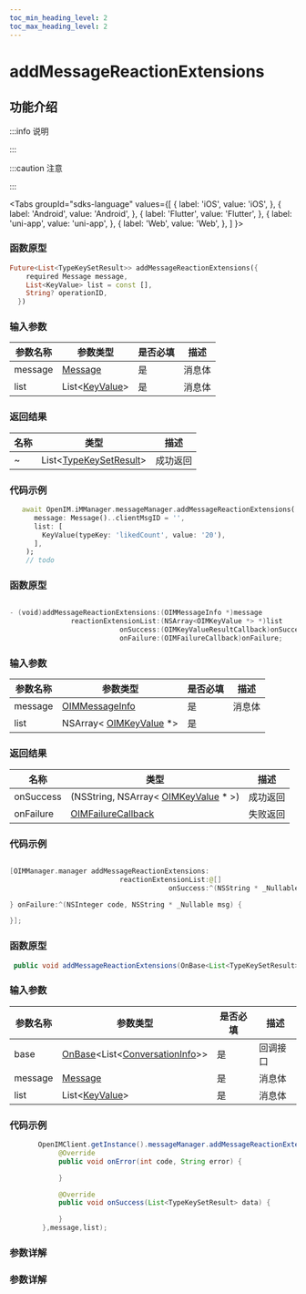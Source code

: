 ```yaml
---
toc_min_heading_level: 2
toc_max_heading_level: 2
---
```


# addMessageReactionExtensions

## 功能介绍

:::info 说明

:::

:::caution 注意

:::

<Tabs
groupId="sdks-language"
values={[
{ label: 'iOS', value: 'iOS', },
{ label: 'Android', value: 'Android', },
{ label: 'Flutter', value: 'Flutter', },
{ label: 'uni-app', value: 'uni-app', },
{ label: 'Web', value: 'Web', },
]
}>

<TabItem value="Flutter">

### 函数原型

```dart showLineNumbers
Future<List<TypeKeySetResult>> addMessageReactionExtensions({
    required Message message,
    List<KeyValue> list = const [],
    String? operationID,
  })
```

### 输入参数

| 参数名称 | 参数类型                                               | 是否必填 | 描述   |
| -------- | ------------------------------------------------------ | -------- | ------ |
| message  | [Message](docs/sdks/class/message/messageInfo.mdx)     | 是       | 消息体 |
| list     | List<[KeyValue](docs/sdks/class/message/keyValue.mdx)> | 是       | 消息体 |

### 返回结果

| 名称 | 类型                                                           | 描述     |
| ---- | -------------------------------------------------------------- | -------- |
| ~    | List<[TypeKeySetResult](docs/sdks/class/message/keyValue.mdx)> | 成功返回 |

### 代码示例

```dart showLineNumbers
   await OpenIM.iMManager.messageManager.addMessageReactionExtensions(
      message: Message()..clientMsgID = '',
      list: [
        KeyValue(typeKey: 'likedCount', value: '20'),
      ],
    );
    // todo
```

</TabItem>

<TabItem value="iOS">

### 函数原型

```swift showLineNumbers

- (void)addMessageReactionExtensions:(OIMMessageInfo *)message
               reactionExtensionList:(NSArray<OIMKeyValue *> *)list
                           onSuccess:(OIMKeyValueResultCallback)onSuccess
                           onFailure:(OIMFailureCallback)onFailure;

```

### 输入参数

| 参数名称 | 参数类型                                                         | 是否必填 | 描述   |
| -------- | ---------------------------------------------------------------- | -------- | ------ |
| message  | [OIMMessageInfo](docs/sdks/class/message/messageInfo.mdx)        | 是       | 消息体 |
| list     | NSArray< [OIMKeyValue](docs/sdks/class/message/keyValue.mdx) \*> | 是       |        |

### 返回结果

| 名称      | 类型                                                                          | 描述     |
| --------- | ----------------------------------------------------------------------------- | -------- |
| onSuccess | (NSString, NSArray< [OIMKeyValue](docs/sdks/class/message/keyValue.mdx) \* >) | 成功返回 |
| onFailure | [OIMFailureCallback](docs/sdks/callback/onError.mdx)                          | 失败返回 |

### 代码示例

```swift showLineNumbers

[OIMManager.manager addMessageReactionExtensions:
                           reactionExtensionList:@[]
                                       onSuccess:^(NSString * _Nullable msgID, NSArray<OIMKeyValue *> * _Nullable result) {

} onFailure:^(NSInteger code, NSString * _Nullable msg) {

}];

```

</TabItem>

<TabItem value="Android">

### 函数原型

```java showLineNumbers
 public void addMessageReactionExtensions(OnBase<List<TypeKeySetResult>> base, Message message, List<KeyValue> list)
```

### 输入参数

| 参数名称 | 参数类型                                                                                                | 是否必填 | 描述     |
| -------- | ------------------------------------------------------------------------------------------------------- | -------- | -------- |
| base     | [OnBase](docs/sdks/callback/onBase.mdx)<List<[ConversationInfo](docs/sdks/class/message/keyValue.mdx)>> | 是       | 回调接口 |
| message  | [Message](docs/sdks/class/message/messageInfo.mdx)                                                      | 是       | 消息体   |
| list     | List<[KeyValue](docs/sdks/class/message/keyValue.mdx)>                                                  | 是       | 消息体   |

### 代码示例

```java showLineNumbers
       OpenIMClient.getInstance().messageManager.addMessageReactionExtensions(new OnBase<List<TypeKeySetResult>>() {
            @Override
            public void onError(int code, String error) {

            }

            @Override
            public void onSuccess(List<TypeKeySetResult> data) {

            }
        },message,list);
```

</TabItem>

<TabItem value="Web">

### 参数详解

</TabItem>

<TabItem value="uni-app">

### 参数详解

</TabItem>

</Tabs>
